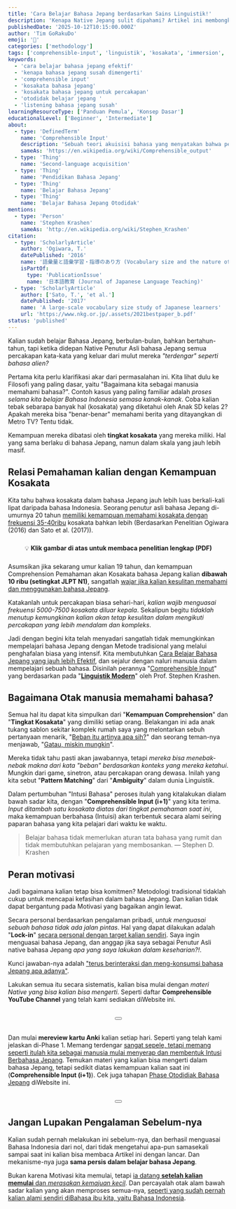 ```yaml
---
title: 'Cara Belajar Bahasa Jepang berdasarkan Sains Linguistik!'
description: 'Kenapa Native Jepang sulit dipahami? Artikel ini membongkar masalahnya lewat data riset kosakata dan memperkenalkan solusi dari sains linguistik: metode comprehensible input yang terbukti efektif.'
publishedDate: '2025-10-12T10:15:00.000Z'
author: 'Tim GoRakuDo'
emoji: '🔬'
categories: ['methodology']
tags: ['comprehensible-input', 'linguistik', 'kosakata', 'immersion', 'pattern-matching']
keywords:
  - 'cara belajar bahasa jepang efektif'
  - 'kenapa bahasa jepang susah dimengerti'
  - 'comprehensible input'
  - 'kosakata bahasa jepang'
  - 'kosakata bahasa jepang untuk percakapan'
  - 'otodidak belajar jepang '
  - 'listening bahasa jepang susah'
learningResourceType: ['Panduan Pemula', 'Konsep Dasar']
educationalLevel: ['Beginner', 'Intermediate']
about:
  - type: 'DefinedTerm'
    name: 'Comprehensible Input'
    description: 'Sebuah teori akuisisi bahasa yang menyatakan bahwa pembelajar menguasai bahasa dengan memahami input bahasa target yang sedikit di atas tingkat kompetensi mereka saat ini (i+1).'
    sameAs: 'https://en.wikipedia.org/wiki/Comprehensible_output'
  - type: 'Thing'
    name: 'Second-language acquisition'
  - type: 'Thing'
    name: 'Pendidikan Bahasa Jepang'
  - type: 'Thing'
    name: 'Belajar Bahasa Jepang'
  - type: 'Thing'
    name: 'Belajar Bahasa Jepang Otodidak'
mentions:
  - type: 'Person'
    name: 'Stephen Krashen'
    sameAs: 'http://en.wikipedia.org/wiki/Stephen_Krashen'
citation:
  - type: 'ScholarlyArticle'
    author: 'Ogiwara, T.'
    datePublished: '2016'
    name: '語彙量と語彙学習・指導のあり方 (Vocabulary size and the nature of vocabulary learning and instruction)'
    isPartOf:
      type: 'PublicationIssue'
      name: '日本語教育 (Journal of Japanese Language Teaching)'
  - type: 'ScholarlyArticle'
    author: ['Sato, T.', 'et al.']
    datePublished: '2017'
    name: 'A large-scale vocabulary size study of Japanese learners'
    url: 'https://www.nkg.or.jp/.assets/2021bestpaper_b.pdf'
status: 'published'
---
```


Kalian sudah belajar Bahasa Jepang, berbulan-bulan, bahkan bertahun-tahun, tapi ketika didepan Native Penutur Asli bahasa Jepang semua percakapan kata-kata yang keluar dari mulut mereka *"terdengar" seperti bahasa alien?*

Pertama kita perlu klarifikasi akar dari permasalahan ini. Kita lihat dulu ke Filosofi yang paling dasar, yaitu "Bagaimana kita sebagai manusia memahami bahasa?". Contoh kasus yang paling familiar adalah *proses selama kita belajar Bahasa Indonesia semasa kanak-kanak*. Coba kalian tebak sebarapa banyak hal (kosakata) yang diketahui oleh Anak SD kelas 2? Apakah mereka bisa "benar-benar" memahami berita yang ditayangkan di Metro TV? Tentu tidak.

Kemampuan mereka dibatasi oleh **tingkat kosakata** yang mereka miliki. Hal yang sama berlaku di bahasa Jepang, namun dalam skala yang jauh lebih masif.

## Relasi Pemahaman kalian dengan Kemampuan Kosakata

<CldImage 
  src='gorakudo-motivation-wind_buvpbk' 
  alt='Motivasi Belajar Bahasa Jepang' 
  quality='auto' 
  width={250} 
  loading='eager'
/>

Kita tahu bahwa kosakata dalam bahasa Jepang jauh lebih luas berkali-kali lipat daripada bahasa Indonesia. Seorang penutur asli bahasa Jepang di-umurnya 20 tahun <u>memiliki kemampuan memahami kosakata dengan frekuensi 35-40ribu</u> kosakata bahkan lebih (Berdasarkan Penelitian Ogiwara (2016) dan Sato et al. (2017)). 

<div style="margin: 1.5rem 0; text-align: center;">
  <a href="https://www.nkg.or.jp/.assets/2021bestpaper_b.pdf" target="_blank" rel="noopener noreferrer">
    <CldImage 
      src="公益社団法人日本語教育学会_ewwkmf"
      alt="Data Kosakata Penutur Asli Bahasa Jepang - Klik untuk membuka PDF penelitian"
      quality="auto"
      width={600}
      loading="eager"
    />
  </a>
  💡 <strong style="color: var(--clr-purple);">Klik gambar di atas untuk membaca penelitian lengkap (PDF)</strong>
</div>

Asumsikan jika sekarang umur kalian 19 tahun, dan kemampuan Comprehension Pemahaman akan Kosakata bahasa Jepang kalian **dibawah 10 ribu (setingkat JLPT N1)**, sangatlah <u>wajar jika kalian kesulitan memahami dan menggunakan bahasa Jepang</u>.

Katakanlah untuk percakapan biasa sehari-hari, *kalian wajib menguasai frekuensi 5000-7500 kosakata diluar kepala*. Sekalipun begitu *tidaklah menutup kemungkinan kalian akan tetap kesulitan dalam mengikuti percakapan yang lebih mendalam dan kompleks*.

Jadi dengan begini kita telah menyadari sangatlah tidak memungkinkan mempelajari bahasa Jepang dengan Metode tradisional yang melalui penghafalan biasa yang intensif. Kita membutuhkan <u>Cara Belajar Bahasa Jepang yang jauh lebih Efektif</u>, dan sejalur dengan naluri manusia dalam mempelajari sebuah bahasa. Disinilah perannya "<u>Comprehensible Input</u>" yang berdasarkan pada "**<u>Linguistik Modern</u>**" oleh Prof. Stephen Krashen.

## Bagaimana Otak manusia memahami bahasa?

Semua hal itu dapat kita simpulkan dari "**Kemampuan Comprehension**" dan "**Tingkat Kosakata**" yang dimiliki setiap orang. Belakangan ini ada anak tukang sablon sekitar komplek rumah saya yang melontarkan sebuh pertanyaan menarik, "<u>Beban itu artinya apa sih?</u>" dan seorang teman-nya menjawab, "<u>Gatau, miskin mungkin</u>".

Mereka tidak tahu pasti akan jawabannya, tetapi *mereka bisa menebak-nebak makna dari kata "beban" berdasarkan konteks yang mereka ketahui*. Mungkin dari game, sinetron, atau percakapan orang dewasa. Inilah yang kita sebut "**Pattern Matching**" dari "**Ambiguity**" dalam dunia Linguistik.

Dalam pertumbuhan "Intusi Bahasa" peroses itulah yang kitalakukan dialam bawah sadar kita, dengan "**Comprehensible Input (i+1)**" yang kita terima. *Input ditambah satu kosakata diatas dari tingkat pemahaman saat ini*, maka kemampuan berbahasa (Intuisi) akan terbentuk secara alami seiring paparan bahasa yang kita pelajari dari waktu ke waktu.

> Belajar bahasa tidak memerlukan aturan tata bahasa yang rumit dan tidak membutuhkan pelajaran yang membosankan. — Stephen D. Krashen

## Peran motivasi

Jadi bagaimana kalian tetap bisa komitmen? Metodologi tradisional tidaklah cukup untuk mencapai kefasihan dalam bahasa Jepang. Dan kalian tidak dapat bergantung pada Motivasi yang bagaikan angin lewat.

Secara personal berdasarkan pengalaman pribadi, *untuk menguasai sebuah bahasa tidak ada jalan pintas*. Hal yang dapat dilakukan adalah "**Lock-in**" <u>secara personal dengan target kalian sendiri</u>. Saya ingin menguasai bahasa Jepang, dan anggap jika saya sebagai Penutur Asli native bahasa Jepang *apa yang saya lakukan dalam keseharian?!*.

Kunci jawaban-nya adalah <u>"terus berinteraksi dan meng-konsumsi bahasa Jepang apa adanya"</u>.

Lakukan semua itu secara sistematis, kalian bisa mulai dengan *materi Native yang bisa kalian bisa mengerti*. Seperti daftar **Comprehensible YouTube Channel** yang telah kami sediakan diWebsite ini.

<div style='margin: 2rem 0; text-align: center;'>
  <Button 
    text='Rekomendasi Channel YouTube' 
    href='/rekomendasi-channel-youtube-belajar-bahasa-jepang'
    variant='primary'
    size='md'
  />
</div>

Dan mulai **mereview kartu Anki** kalian setiap hari. Seperti yang telah kami jelaskan di-Phase 1. Memang terdengar <u>sangat sepele, tetapi memang seperti itulah kita sebagai manusia mulai menyerap dan membentuk Intusi Berbahasa Jepang</u>. Temukan materi yang kalian bisa mengerti dalam bahasa Jepang, tetapi sedikit diatas kemampuan kalian saat ini (**Comprehensible Input (i+1)**). Cek juga tahapan <u>Phase Otodidiak Bahasa Jepang</u> diWebsite ini.

<div style='margin: 2rem 0; text-align: center;'>
  <Button 
    text='Panduan Lengkap Phase 1' 
    href='/panduan-lengkap-otodidak-bahasa-jepang#phase1'
    variant='primary'
    size='md'
  />
</div>

## Jangan Lupakan Pengalaman Sebelum-nya

Kalian sudah pernah melakukan ini sebelum-nya, dan berhasil menguasai Bahasa Indonesia dari nol, dari tidak mengetahui apa-pun samasekali sampai saat ini kalian bisa membaca Artikel ini dengan lancar. Dan mekanisme-nya juga **sama persis dalam belajar bahasa Jepang**.

Bukan karena Motivasi kita memulai, tetapi <u>ia datang **setelah kalian memulai** dan *merasakan kemajuan kecil*</u>. Dan percayalah otak alam bawah sadar kalian yang akan memproses semua-nya, <u>seperti yang sudah pernah kalian alami sendiri diBahasa ibu kita, yaitu Bahasa Indonesia</u>.